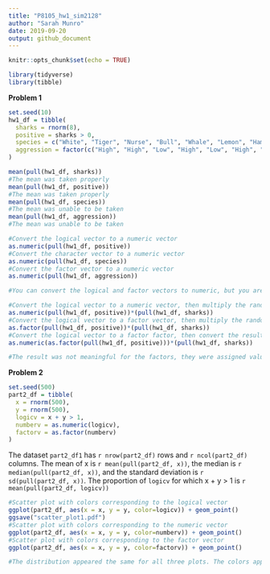 ```yaml
---
title: "P8105_hw1_sim2128"
author: "Sarah Munro"
date: 2019-09-20
output: github_document
---
```


```r
knitr::opts_chunk$set(echo = TRUE)
```

```r
library(tidyverse)
library(tibble)
```

**Problem 1**

```r
set.seed(10)
hw1_df = tibble(
  sharks = rnorm(8),
  positive = sharks > 0, 
  species = c("White", "Tiger", "Nurse", "Bull", "Whale", "Lemon", "Hammerhead",   "Mako"),
  aggression = factor(c("High", "High", "Low", "High", "Low", "High", "Medium", "Medium"))
)

mean(pull(hw1_df, sharks))
#The mean was taken properly
mean(pull(hw1_df, positive))
#The mean was taken properly
mean(pull(hw1_df, species))
#The mean was unable to be taken
mean(pull(hw1_df, aggression))
#The mean was unable to be taken
```

```r
#Convert the logical vector to a numeric vector
as.numeric(pull(hw1_df, positive))
#Convert the character vector to a numeric vector
as.numeric(pull(hw1_df, species))
#Convert the factor vector to a numeric vector
as.numeric(pull(hw1_df, aggression))

#You can convert the logical and factor vectors to numeric, but you are unable to covert the character vector to numeric. This would explain why the mean of the character variable cannot be taken, the characters do not correspond to any numeric values. 
```

```r
#Convert the logical vector to a numeric vector, then multiply the random sample by the result
as.numeric(pull(hw1_df, positive))*(pull(hw1_df, sharks))
#Convert the logical vector to a factor vector, then multiply the random sample by the result
as.factor(pull(hw1_df, positive))*(pull(hw1_df, sharks))
#Convert the logical vector to a factor factor, then convert the result to numeric, then multiply the random sample by the result
as.numeric(as.factor(pull(hw1_df, positive)))*(pull(hw1_df, sharks))

#The result was not meaningful for the factors, they were assigned values of NA

```

**Problem 2** 

```r
set.seed(500)
part2_df = tibble(
  x = rnorm(500),
  y = rnorm(500),
  logicv = x + y > 1,
  numberv = as.numeric(logicv),
  factorv = as.factor(numberv)
)

```
The dataset `part2_df1` has `r nrow(part2_df)` rows and `r ncol(part2_df)` columns. The mean of x is `r mean(pull(part2_df, x))`, the median is `r median(pull(part2_df, x))`, and the standard deviation is `r sd(pull(part2_df, x))`. The proportion of `logicv` for which x + y > 1 is `r mean(pull(part2_df, logicv))`

```r
#Scatter plot with colors corresponding to the logical vector
ggplot(part2_df, aes(x = x, y = y, color=logicv)) + geom_point()
ggsave("scatter_plot1.pdf")
#Scatter plot with colors corresponding to the numeric vector
ggplot(part2_df, aes(x = x, y = y, color=numberv)) + geom_point()
#Scatter plot with colors corresponding to the factor vector
ggplot(part2_df, aes(x = x, y = y, color=factorv)) + geom_point()

#The distribution appeared the same for all three plots. The colors appeared the same only for the plots corresponding to the logical and factor vector. For the plot with colors corresponding to the numeric vector, there was a scale of color rather than 2 single options of red or blue. 

```

